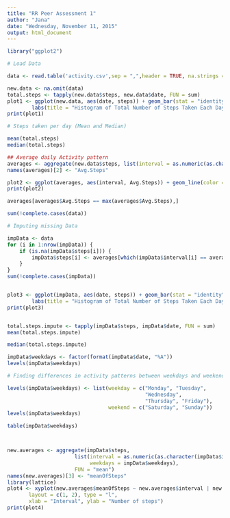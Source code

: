```yaml
---
title: "RR Peer Assessment 1"
author: "Jana"
date: "Wednesday, November 11, 2015"
output: html_document
---
```



```r
library("ggplot2")

# Load Data

data <- read.table('activity.csv',sep = ",",header = TRUE, na.strings ="NA",colClasses = c('integer','Date','factor'))

new.data <- na.omit(data)
total.steps <- tapply(new.data$steps, new.data$date, FUN = sum)
plot1 <- ggplot(new.data, aes(date, steps)) + geom_bar(stat = "identity",binwidth = .5) +
        labs(title = "Histogram of Total Number of Steps Taken Each Day",x = "Date", y = "Total Number of Steps")
print(plot1)

# Steps taken per day (Mean and Median)

mean(total.steps)
median(total.steps)

## Average daily Activity pattern
averages <- aggregate(new.data$steps, list(interval = as.numeric(as.character(new.data$interval))), FUN = "mean")
names(averages)[2] <- "Avg.Steps"

plot2 <- ggplot(averages, aes(interval, Avg.Steps)) + geom_line(color = "green", size = 0.7) + labs(title = "Time Series Plot of the 5-minute Intervals", x = "5-minute intervals", y = "Average Number of Steps Taken")
print(plot2)

averages[averages$Avg.Steps == max(averages$Avg.Steps),]

sum(!complete.cases(data))

# Imputing missing Data

impData <- data 
for (i in 1:nrow(impData)) {
    if (is.na(impData$steps[i])) {
        impData$steps[i] <- averages[which(impData$interval[i] == averages$interval), ]$Avg.Steps
    }
}
sum(!complete.cases(impData))


plot3 <- ggplot(impData, aes(date, steps)) + geom_bar(stat = "identity",binwidth = .5) +
        labs(title = "Histogram of Total Number of Steps Taken Each Day (Imputed Data)",x = "Date", y = "Total Number of Steps")
print(plot3)


total.steps.impute <- tapply(impData$steps, impData$date, FUN = sum)
mean(total.steps.impute)

median(total.steps.impute)

impData$weekdays <- factor(format(impData$date, "%A"))
levels(impData$weekdays)

# Finding differences in activity patterns between weekdays and weekends

levels(impData$weekdays) <- list(weekday = c("Monday", "Tuesday",
                                             "Wednesday", 
                                             "Thursday", "Friday"),
                                 weekend = c("Saturday", "Sunday"))
levels(impData$weekdays)

table(impData$weekdays)



new.averages <- aggregate(impData$steps, 
                      list(interval = as.numeric(as.character(impData$interval)), 
                           weekdays = impData$weekdays),
                      FUN = "mean")
names(new.averages)[3] <- "meanOfSteps"
library(lattice)
plot4 <- xyplot(new.averages$meanOfSteps ~ new.averages$interval | new.averages$weekdays, 
       layout = c(1, 2), type = "l", 
       xlab = "Interval", ylab = "Number of steps")
print(plot4)


```


